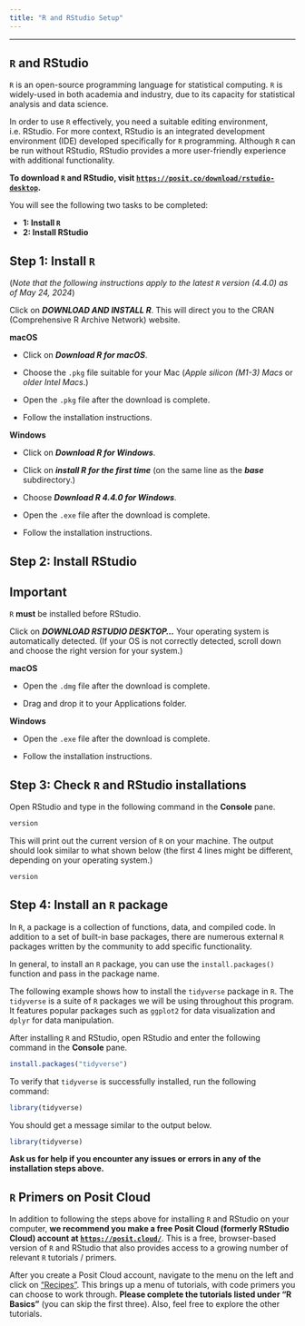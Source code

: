 ```yaml
---
title: "R and RStudio Setup"
---
```


---

## `R` and RStudio

`R` is an open-source programming language for statistical computing. `R` is widely-used in both academia and industry, due to its capacity for statistical analysis and data science.

In order to use `R` effectively, you need a suitable editing environment, i.e. RStudio. For more context, RStudio is an integrated development environment (IDE) developed specifically for `R` programming. Although `R` can be run without RStudio, RStudio provides a more user-friendly experience with additional functionality.

**To download `R` and RStudio, visit [`https://posit.co/download/rstudio-desktop`](https://posit.co/download/rstudio-desktop).**

You will see the following two tasks to be completed:

-   **1: Install `R`**
-   **2: Install RStudio**

## Step 1: Install `R`

(*Note that the following instructions apply to the latest `R` version (4.4.0) as of May 24, 2024*)

Click on ***DOWNLOAD AND INSTALL R***. This will direct you to the CRAN (Comprehensive R Archive Network) website.

**macOS**

-   Click on ***Download R for macOS***.

-   Choose the `.pkg` file suitable for your Mac (*Apple silicon (M1-3) Macs* or *older Intel Macs*.)

-   Open the `.pkg` file after the download is complete.

-   Follow the installation instructions.

**Windows**

-   Click on ***Download R for Windows***.

-   Click on ***install R for the first time*** (on the same line as the ***base*** subdirectory.)

-   Choose ***Download R 4.4.0 for Windows***.

-   Open the `.exe` file after the download is complete.

-   Follow the installation instructions.

## Step 2: Install RStudio

::: callout-important
## Important

`R` **must** be installed before RStudio.
:::

Click on ***DOWNLOAD RSTUDIO DESKTOP...*** Your operating system is automatically detected. (If your OS is not correctly detected, scroll down and choose the right version for your system.)

**macOS**

-   Open the `.dmg` file after the download is complete.

-   Drag and drop it to your Applications folder.

**Windows**

-   Open the `.exe` file after the download is complete.

-   Follow the installation instructions.

## Step 3: Check `R` and RStudio installations {#step3}

Open RStudio and type in the following command in the **Console** pane.

```r
version
```

This will print out the current version of `R` on your machine. The output should look similar to what shown below (the first 4 lines might be different, depending on your operating system.)

```r
version
```

<!-- <center> -->

<!-- ![](files/images/version.gif){height=300} -->

<!-- </center> -->

## Step 4: Install an `R` package

In `R`, a package is a collection of functions, data, and compiled code. In addition to a set of built-in base packages, there are numerous external `R` packages written by the community to add specific functionality.

In general, to install an `R` package, you can use the `install.packages()` function and pass in the package name.

The following example shows how to install the `tidyverse` package in `R`. The `tidyverse` is a suite of `R` packages we will be using throughout this program. It features popular packages such as `ggplot2` for data visualization and `dplyr` for data manipulation.

After installing `R` and RStudio, open RStudio and enter the following command in the **Console** pane.

```r
install.packages("tidyverse")
```

To verify that `tidyverse` is successfully installed, run the following command:

```r
library(tidyverse)
```

You should get a message similar to the output below.

```r
library(tidyverse)
```

**Ask us for help if you encounter any issues or errors in any of the installation steps above.**


## `R` Primers on Posit Cloud

In addition to following the steps above for installing `R` and RStudio on your computer, **we recommend you make a free Posit Cloud (formerly RStudio Cloud) account at [`https://posit.cloud/`](https://posit.cloud/)**. 
This is a free, browser-based version of `R` and RStudio that also provides access to a growing number of relevant `R` tutorials / primers.

After you create a Posit Cloud account, navigate to the menu on the left and click on ["Recipes"](https://posit.cloud/learn/recipes). This brings up a menu of tutorials, with code primers you can choose to work through. **Please complete the tutorials listed under "R Basics"** (you can skip the first three). Also, feel free to explore the other tutorials.